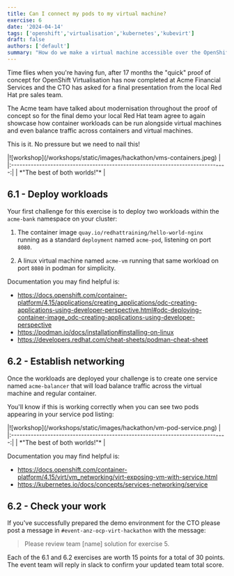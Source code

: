 ```yaml
---
title: Can I connect my pods to my virtual machine?
exercise: 6
date: '2024-04-14'
tags: ['openshift','virtualisation','kubernetes','kubevirt']
draft: false
authors: ['default']
summary: "How do we make a virtual machine accessible over the OpenShift SDN"
---
```


Time flies when you're having fun, after 17 months the "quick" proof of concept for OpenShift Virtualisation has now completed at Acme Financial Services and the CTO has asked for a final presentation from the local Red Hat pre sales team.

The Acme team have talked about modernisation throughout the proof of concept so for the final demo your local Red Hat team agree to again showcase how container workloads can be run alongside virtual machines and even balance traffic across containers and virtual machines.

This is it. No pressure but we need to nail this!

<Zoom>
|![workshop](/workshops/static/images/hackathon/vms-containers.jpeg)            | 
|:-----------------------------------------------------------------------------:|
| *"The best of both worlds!"*                                                  |
</Zoom>


## 6.1 - Deploy workloads

Your first challenge for this exercise is to deploy two workloads within the `acme-bank` namespace on your cluster:

1. The container image `quay.io/redhattraining/hello-world-nginx` running as a standard `deployment` named `acme-pod`, listening on port `8080`.

2. A linux virtual machine named `acme-vm` running that same workload on port `8080` in podman for simplicity.

Documentation you may find helpful is:
- https://docs.openshift.com/container-platform/4.15/applications/creating_applications/odc-creating-applications-using-developer-perspective.html#odc-deploying-container-image_odc-creating-applications-using-developer-perspective
- https://podman.io/docs/installation#installing-on-linux
- https://developers.redhat.com/cheat-sheets/podman-cheat-sheet

## 6.2 - Establish networking

Once the workloads are deployed your challenge is to create one service named `acme-balancer` that will load balance traffic across the virtual machine and regular container.

You'll know if this is working correctly when you can see two pods appearing in your service pod listing:

<Zoom>
|![workshop](/workshops/static/images/hackathon/vm-pod-service.png)             | 
|:-----------------------------------------------------------------------------:|
| *"The best of both worlds!"*                                                  |
</Zoom>

Documentation you may find helpful is:
- https://docs.openshift.com/container-platform/4.15/virt/vm_networking/virt-exposing-vm-with-service.html
- https://kubernetes.io/docs/concepts/services-networking/service


## 6.2 - Check your work

If you've successfully prepared the demo environment for the CTO please post a message in `#event-anz-ocp-virt-hackathon` with the message:

> Please review team [name] solution for exercise 5.

Each of the 6.1 and 6.2 exercises are worth 15 points for a total of 30 points. The event team will reply in slack to confirm your updated team total score.
